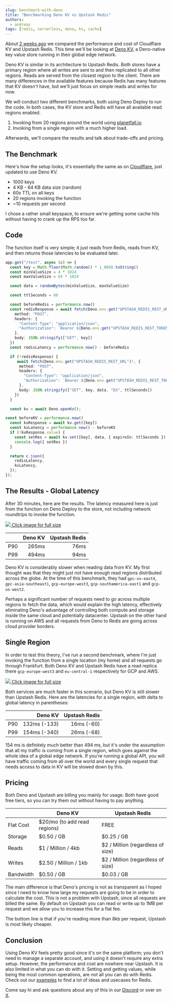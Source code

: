 ```yaml
---
slug: benchmark-with-deno
title: "Benchmarking Deno KV vs Upstash Redis"
authors:
  - andreas
tags: [redis, serverless, deno, kv, cache]
---
```



About [2 weeks ago](/blog/edgecaching-benchmark) we compared the performance and cost of Cloudflare KV and Upstash Redis. This time we'll be looking at [Deno KV](https://deno.com/kv), a Deno-native key value store running in their global edge network.


Deno KV is similar in its architecture to Upstash Redis. Both stores have a primary region where all writes are sent to and then replicated to all other regions. Reads are served from the closest region to the client.
There are many differences in the available features because Redis has many features that KV doesn't have, but we'll just focus on simple reads and writes for now.


We will conduct two different benchmarks, both using Deno Deploy to run the code.
In both cases, the KV store and Redis will have all available read regions enabled.

1. Invoking from 20 regions around the world using [planetfall.io](https://planetfall.io).
2. Invoking from a single region with a much higher load.

Afterwards, we'll compare the results and talk about trade-offs and pricing.

## The Benchmark

Here's how the setup looks, it's essentially the same as on [Cloudflare](/blog/edgecaching-benchmark), just updated to use Deno KV.

- 1000 keys
- 4 KB - 64 KB data size (random)
- 60s TTL on all keys
- 20 regions invoking the function
- ~10 requests per second

I chose a rather small keyspace, to ensure we're getting some cache hits without having to crank up the RPS too far.

## Code

The function itself is very simple; it just reads from Redis, reads from KV, and then returns those latencies to be evaluated later.

```ts title="main.ts"
app.get("/test", async (c) => {
  const key = Math.floor(Math.random() * 1_000).toString()
  const minValueSize = 4 * 1024
  const maxValueSize = 64 * 1024

  const data = randomBytes(minValueSize, maxValueSize)

  const ttlSeconds = 60

  const beforeRedis = performance.now()
  const redisResponse = await fetch(Deno.env.get("UPSTASH_REDIS_REST_URL")!, {
    method: "POST",
    headers: {
      "Content-Type": "application/json",
      "Authorization": `Bearer ${Deno.env.get("UPSTASH_REDIS_REST_TOKEN")}`,
    },
    body: JSON.stringify(["GET", key])
  })
  const redisLatency = performance.now() - beforeRedis

  if (!redisResponse) {
     await fetch(Deno.env.get("UPSTASH_REDIS_REST_URL")!, {
      method: "POST",
      headers: {
        "Content-Type": "application/json",
        "Authorization": `Bearer ${Deno.env.get("UPSTASH_REDIS_REST_TOKEN")}`,
      },
      body: JSON.stringify(["SET", key, data, "EX", ttlSeconds])
    })
  }

  const kv = await Deno.openKv();

const beforeKV = performance.now()
  const kvResponse = await kv.get([key])
  const kvLatency = performance.now() - beforeKV
  if (!kvResponse.value) {
    const setRes = await kv.set([key], data, { expireIn: ttlSeconds })
    console.log({ setRes })
  }

  return c.json({
    redisLatency,
    kvLatency,
  });
});
```

## The Results - Global Latency

After 30 minutes, here are the results. The latency measured here is just from the function on Deno Deploy to the store, not including network roundtrips to invoke the function.

<a href="/blog/benchmark-deno/global.png" target="_blank">
  <img src="/blog/benchmark-deno/global.png" />
  Click image for full size
</a>


|         | Deno KV | Upstash Redis |
|---------|--------:|--------------:|
| P90     |   265ms |          76ms |
| P99     |   494ms |          94ms |


Deno KV is considerably slower when reading data from KV. My first thought was that they might just not have enough read regions distributed across the globe.
At the time of this benchmark, they had `gpc-us-east4`, `gpc-asia-southeast1`, `gcp-europe-west3`, `gcp-southamerica-east1` and `gcp-us-west2`.

Perhaps a significant number of requests need to go across multiple regions to fetch the data, which would explain the high latency, effectively eliminating Deno's advantage of controlling both compute and storage inside the same cloud and potentially datacenter.
Upstash on the other hand is running on AWS and all requests from Deno to Redis are going across cloud provider borders.

## Single Region

In order to test this theory, I've run a second benchmark, where I'm just invoking the function from a single location (my home) and all requests go through Frankfurt. Both Deno KV and Upstash Redis have a read replica there `gcp-europe-west3` and `eu-central-1` respectively for GCP and AWS.

<a href="/blog/benchmark-deno/regional.png" target="_blank">
  <img src="/blog/benchmark-deno/regional.png" />
  Click image for full size
</a>

Both services are much faster in this scenario, but Deno KV is still slower than Upstash Redis.
Here are the latencies for a single region, with delta to global latency in parentheses:

|         | Deno KV      | Upstash Redis |
|---------|-------------:|--------------:|
| P90     | 132ms (-133) |    16ms (-60) |
| P99     | 154ms (-340) |    26ms (-68) |


154 ms is definitely much better than 494 ms, but it's under the assumption that all my traffic is coming from a single region, which goes against the whole idea of a global edge network.
If you're running a global API, you will have traffic coming from all over the world and every single request that needs access to data in KV will be slowed down by this.



## Pricing

Both Deno and Upstash are billing you mainly for usage. Both have good free tiers, so you can try them out without having to pay anything.


|           | Deno KV                      | Upstash Redis                     |
|-----------|------------------------------|-----------------------------------|
| Flat Cost | $20/mo (to add read regions) | FREE                              |
| Storage   | $0.50 / GB                   | $0.25 / GB                        |
| Reads     | $1 / Million / 4kb           | $2 / Million (regardless of size) |
| Writes    | $2.50 / Million / 1kb        | $2 / Million (regardless of size) |
| Bandwidth | $0.50 / GB                   | $0.03 / GB                        |


The main difference is that Deno's pricing is not as transparent as I hoped since I need to know how large my requests are going to be in order to calculate the cost. This is not a problem with Upstash, since all requests are billed the same.
By default on Upstash you can read or write up to 1MB per request and we allow you to increase this for a flat fee.

The bottom line is that if you're reading more than 8kb per request, Upstash is most likely cheaper.




## Conclusion

Using Deno KV feels pretty good since it's on the same platform; you don't need to manage a separate account, and using it doesn't require any extra setup. However, the performance and cost are nowhere near Upstash.
It is also limited in what you can do with it. Setting and getting values, while being the most common operations, are not all you can do with Redis. Check out our [examples](https://upstash.com/examples) to find a lot of ideas and usecases for Redis.

Come say hi and ask questions about any of this in our [Discord](https://upstash.com/discord) or over on [X](https://x.com/upstash).
